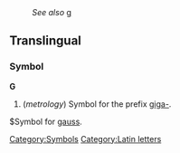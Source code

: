 :''See also'' [[g]]

==Translingual==
===Symbol===
'''G'''

#(''metrology'') Symbol for the prefix [[giga-]].
$Symbol for [[gauss]].

[[Category:Symbols]]
[[Category:Latin letters]]